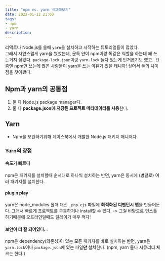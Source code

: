 ```yaml
---
title: "npm vs. yarn 비교해보기"
date: 2022-01-12 21:00
tags:
- npm
- yarn
description:
---
```


리액트나 Node.js를 쓸때 `yarn`을 설치하고 시작하는 튜토리얼들이 많았다.  
그래서 자연스럽게 yarn을 썼었는데, 문득 얀이 npm이랑 똑같은 역할을 하는데 왜 쓰는거지 싶었다. 
`package-lock.json`이랑 `yarn.lock` 둘다 있는게 번거롭기도 했고.. 
요즘엔 npm만 쓰는데 많은 사람들이 yarn을 쓰는 이유가 있을 테니까! 싶어서 둘의 차이점을 찾아봤다.

## Npm과 yarn의 공통점

1. 둘 다 Node.js package manager다.
2. 둘 다 **package.json에 저장된 프로젝트 메타데이터를 사용**한다.

## Yarn

- Npm을 보완하기위해 페이스북에서 개발한 Node.js 패키지 매니저다.

### Yarn의 장점

#### 속도가 빠르다

npm은 패키지를 설치할때 순서대로 하나씩 설치하는 반면, yarn은 동시에 (병렬로) 여러 패키지를 설치한다.

#### **plug n play**

yarn은 node_modules 폴더 대신 `_pnp.cjs` 파일에 **최적화된 디펜던시 맵**을 만들어둔다. 
그래서 빠르게 프로젝트를 구동하거나 install할 수 있다. -> 
그걸 바탕으로 인스톨하기때문에 오프라인일때도 딜레이가 매우 적다!

#### 보안이 더 잘 되어있다. : 
npm은 dependency(의존성)이 있는 모든 패키지를 바로 설치하는 반면, 
yarn은 `yarn.lock`이나 `package.json`에 있는 파일**만** 설치한다. 
(npm, yarn 둘다 시큐리티 체크는 한다.)